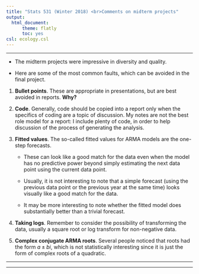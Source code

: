 ```yaml
---
title: "Stats 531 (Winter 2018) <br>Comments on midterm projects"
output:
  html_document:
      theme: flatly
      toc: yes
csl: ecology.csl
---
```


------

* The midterm projects were impressive in diversity and quality.

* Here are some of the most common faults, which can be avoided in the final project.

1. **Bullet points**. These are appropriate in presentations, but are best avoided in reports. **Why?**

2. **Code**. Generally, code should be copied into a report only when the specifics of coding are a topic of discussion. My notes are not the best role model for a report: I include plenty of code, in order to help discussion of the process of generating the analysis.

3. **Fitted values**. The so-called fitted values for ARMA models are the one-step forecasts. 
    
    + These can look like a good match for the data even when the model has no predictive power beyond simply estimating the next data point using the current data point. 

    + Usually, it is not interesting to note that a simple forecast (using the previous data point or the previous year at the same time) looks visually like a good match for the data.

    + It may be more interesting to note whether the fitted model does substantially better than a trivial forecast.


4. **Taking logs**. Remember to consider the possibility of transforming the data, usually a square root or log transform for non-negative data. 

5. **Complex conjugate ARMA roots**. Several people noticed that roots had the form $a\pm bi$, which is not statistically interesting since it is just the form of complex roots of a quadratic.

----------

----------

